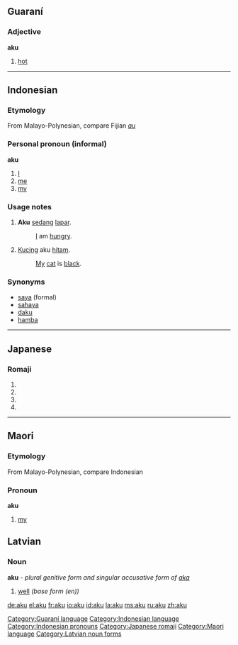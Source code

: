 {{see|Aku}}
==Guaraní==
===Adjective===
'''aku'''

# [[hot]]

[[Category:Guaraní language]]

----

==Indonesian==
===Etymology===
From Malayo-Polynesian, compare Fijian ''[[au]]''
===Personal pronoun (informal)===
'''aku'''

# [[I]]
# [[me]]
# [[my]]

===Usage notes===
#'''Aku''' [[sedang]] [[lapar]].
#:[[I]] am [[hungry]].
# [[Kucing]] aku [[hitam]].
#:[[My]] [[cat]] is [[black]].

===Synonyms===
*[[saya]] (formal)
*[[sahaya]]
*[[daku]]
*[[hamba]]

[[Category:Indonesian language]]
[[Category:Indonesian pronouns]]

----

==Japanese==
{{ja-attention|Romaji header should be replaced with POS header|key=p}}
===Romaji===
{{romaji|あく}}
# {{japdef|灰汁|[[lye]], [[scum]]}}
# {{japdef|悪|[[evil]], [[vice]], [[ill]], [[wrong]]}}
# {{japdef|開く|[[open]], [[burst]]}}
# {{japdef|空く|[[vacant]], [[empty]]}}

[[Category:Japanese romaji]]


----

==Maori==
===Etymology===
From Malayo-Polynesian, compare Indonesian
===Pronoun===
'''aku'''

# [[my]]

[[Category:Maori language]]

==Latvian==
===Noun===
'''aku''' - ''plural genitive form and singular accusative form  of [[aka]]''
#[[well]] ''(base form (en))''
{{lv-noun-d4|ak|a}}
[[Category:Latvian noun forms]]

[[de:aku]]
[[el:aku]]
[[fr:aku]]
[[io:aku]]
[[id:aku]]
[[la:aku]]
[[ms:aku]]
[[ru:aku]]
[[zh:aku]]